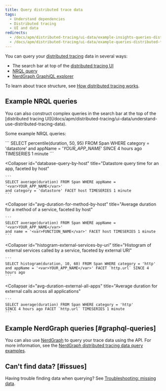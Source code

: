 ```yaml
---
title: Query distributed trace data
tags:
  - Understand dependencies
  - Distributed tracing
  - UI and data
redirects:
  - /docs/apm/distributed-tracing/ui-data/example-insights-queries-distributed-trace-data
  - /docs/apm/distributed-tracing/ui-data/example-queries-distributed-trace-data
---
```


You can query your [distributed tracing](/docs/understand-dependencies/distributed-tracing/get-started/introduction-distributed-tracing) data in several ways:

* The search bar at top of the [distributed tracing UI](/docs/apm/distributed-tracing/ui-data/understand-use-distributed-tracing-data)
* [NRQL query](#example-nrql-queries)
* [NerdGraph GraphiQL explorer](/docs/apis/graphql-api/tutorials/query-distributed-trace-data-using-graphql-api)

To learn about trace structure, see [How distributed tracing works](/docs/understand-dependencies/distributed-tracing/get-started/how-new-relic-distributed-tracing-works).

## Example NRQL queries

<Callout variant="tip">
  You can also construct complex queries in the search bar at the top of the [distributed tracing UI](/docs/apm/distributed-tracing/ui-data/understand-use-distributed-tracing-data).
</Callout>

Some example NRQL queries:

<CollapserGroup>
  <Collapser
    id="percentile-datastore"
    title="Datastore time percentile for an app"
  >
    ```
    SELECT percentile(duration, 50, 95) FROM Span WHERE category = 'datastore' 
    and appName = '<var>YOUR_APP_NAME</var>' SINCE 4 hours ago TIMESERIES 1 minute
    ```
  </Collapser>

  <Collapser
    id="database-query-by-host"
    title="Datastore query time for an app, faceted by host"
  >
    ```
    SELECT average(duration) FROM Span WHERE appName = '<var>YOUR_APP_NAME</var>' 
    and category = 'datastore' FACET host TIMESERIES 1 minute
    ```
  </Collapser>

  <Collapser
    id="avg-duration-for-method-by-host"
    title="Average duration for a method of a service, faceted by host"
  >
    ```
    SELECT average(duration) FROM Span WHERE appName = '<var>YOUR_APP_NAME</var>'
    and name = '<var>FUNCTION_NAME</var>' FACET host TIMESERIES 1 minute
    ```
  </Collapser>

  <Collapser
    id="histogram-external-services-by-uri"
    title="Histogram of external services called by a service, faceted by external URI"
  >
    ```
    SELECT histogram(duration, 10, 60) FROM Span WHERE category = 'http'
    and appName = '<var>YOUR_APP_NAME</var>' FACET `http.url` SINCE 4 hours ago
    ```
  </Collapser>

  <Collapser
    id="avg-duration-external-all-apps"
    title="Average duration for external calls across all applications"
  >
    ```
    SELECT average(duration) FROM Span WHERE category = 'http'
    SINCE 4 hours ago FACET `http.url` TIMESERIES 1 minute
    ```
  </Collapser>
</CollapserGroup>

## Example NerdGraph queries [#graphql-queries]

You can also use [NerdGraph](/docs/apis/graphql-api/get-started/introduction-new-relic-nerdgraph) to query your trace data using the API. For more information, see the [NerdGraph distributed tracing data query examples](/docs/apis/graphql-api/tutorials/query-distributed-trace-data-using-graphql-api).

## Can't find data? [#issues]

Having trouble finding data when querying? See [Troubleshooting: missing data](/docs/apm/distributed-tracing/troubleshooting/troubleshooting-missing-trace-data).
